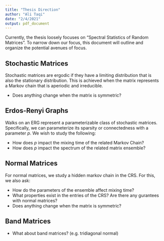 ```yaml
---
title: "Thesis Direction"
author: "Ali Taqi"
date: "2/4/2021"
output: pdf_document
---
```


Currently, the thesis loosely focuses on "Spectral Statistics of Random Matrices". To narrow down our focus, this document will outline and organize the potential avenues of focus.

## Stochastic Matrices

Stochastic matrices are ergodic if they have a limiting distribution that is also the stationary distribution. This is achieved when the matrix represents a Markov chain that is aperiodic and irreducible. 

- Does anything change when the matrix is symmetric?

## Erdos-Renyi Graphs

Walks on an ERG represent a parameterizable class of stochastic matrices. Specifically, we can parameterize its sparsity or connectedness with a parameter $p$. We wish to study the following:

- How does $p$ impact the mixing time of the related Markov Chain?
- How does $p$ impact the spectrum of the related matrix ensemble?

## Normal Matrices

For normal matrices, we study a hidden markov chain in the CRS. For this, we also ask:

- How do the parameters of the ensemble affect mixing time?
- What properties exist in the entries of the CRS? Are there any gurantees with normal matrices?
- Does anything change when the matrix is symmetric?

## Band Matrices

- What about band matrices? (e.g. tridiagonal normal)